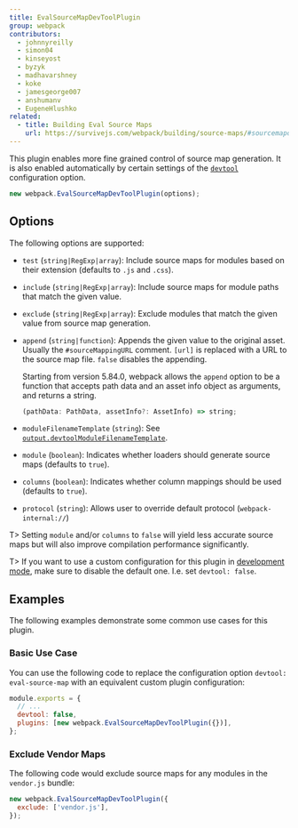 ```yaml
---
title: EvalSourceMapDevToolPlugin
group: webpack
contributors:
  - johnnyreilly
  - simon04
  - kinseyost
  - byzyk
  - madhavarshney
  - koke
  - jamesgeorge007
  - anshumanv
  - EugeneHlushko
related:
  - title: Building Eval Source Maps
    url: https://survivejs.com/webpack/building/source-maps/#sourcemapdevtoolplugin-and-evalsourcemapdevtoolplugin
---
```


This plugin enables more fine grained control of source map generation. It is also enabled automatically by certain settings of the [`devtool`](/configuration/devtool/) configuration option.

```js
new webpack.EvalSourceMapDevToolPlugin(options);
```

## Options

The following options are supported:

- `test` (`string|RegExp|array`): Include source maps for modules based on their extension (defaults to `.js` and `.css`).
- `include` (`string|RegExp|array`): Include source maps for module paths that match the given value.
- `exclude` (`string|RegExp|array`): Exclude modules that match the given value from source map generation.
- `append` (`string|function`): Appends the given value to the original asset. Usually the `#sourceMappingURL` comment. `[url]` is replaced with a URL to the source map file. `false` disables the appending.

  Starting from version 5.84.0, webpack allows the `append` option to be a function that accepts path data and an asset info object as arguments, and returns a string.

  ```ts
  (pathData: PathData, assetInfo?: AssetInfo) => string;
  ```

- `moduleFilenameTemplate` (`string`): See [`output.devtoolModuleFilenameTemplate`](/configuration/output/#outputdevtoolmodulefilenametemplate).
- `module` (`boolean`): Indicates whether loaders should generate source maps (defaults to `true`).
- `columns` (`boolean`): Indicates whether column mappings should be used (defaults to `true`).
- `protocol` (`string`): Allows user to override default protocol (`webpack-internal://`)

T> Setting `module` and/or `columns` to `false` will yield less accurate source maps but will also improve compilation performance significantly.

T> If you want to use a custom configuration for this plugin in [development mode](/configuration/mode/#mode-development), make sure to disable the default one. I.e. set `devtool: false`.

## Examples

The following examples demonstrate some common use cases for this plugin.

### Basic Use Case

You can use the following code to replace the configuration option `devtool: eval-source-map` with an equivalent custom plugin configuration:

```js
module.exports = {
  // ...
  devtool: false,
  plugins: [new webpack.EvalSourceMapDevToolPlugin({})],
};
```

### Exclude Vendor Maps

The following code would exclude source maps for any modules in the `vendor.js` bundle:

```js
new webpack.EvalSourceMapDevToolPlugin({
  exclude: ['vendor.js'],
});
```
